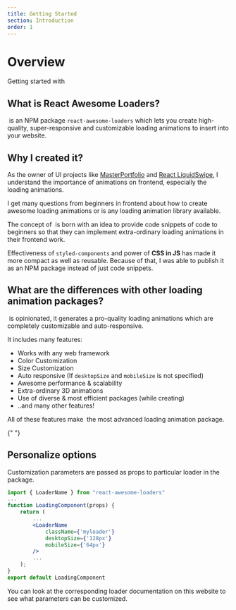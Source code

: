 ```yaml
---
title: Getting Started
section: Introduction
order: 1
---
```



# Overview

Getting started with &zwnj;<AwesomeLoaders/>

## What is React Awesome Loaders?

&zwnj;<AwesomeLoaders/> is an NPM package `react-awesome-loaders` which lets you create high-quality, super-responsive and customizable loading animations to insert into your website.

## Why I created it?

As the owner of UI projects like [MasterPortfolio](https://github.com/ashutosh1919/masterPortfolio) and [React LiquidSwipe](https://github.com/ashutosh1919/react-liquidswipe), I understand the importance of animations on frontend, especially the loading animations.

I get many questions from beginners in frontend about how to create awesome loading animations or is any loading animation library available.

The concept of &zwnj;<AwesomeLoaders/> is born with an idea to provide code snippets of code to beginners so that they can implement extra-ordinary loading animations in their frontend work.

Effectiveness of `styled-components` and power of **CSS in JS** has made it more compact as well as reusable. Because of that, I was able to publish it as an NPM package instead of just code snippets.

## What are the differences with other loading animation packages?

&zwnj;<AwesomeLoaders/> is opinionated, it generates a pro-quality loading animations which are completely customizable and auto-responsive.

It includes many features:

- Works with any web framework
- Color Customization
- Size Customization
- Auto responsive (If `desktopSize` and `mobileSize` is not specified)
- Awesome performance & scalability
- Extra-ordinary 3D animations
- Use of diverse & most efficient packages (while creating)
- ..and many other features!

All of these features make &zwnj;<AwesomeLoaders/> the most advanced loading animation package.

<GettingStarted />{" "}

## Personalize options

Customization parameters are passed as props to particular loader in the package.

```jsx highlight={1,6-10}
import { LoaderName } from "react-awesome-loaders"
...
function LoadingComponent(props) {
    return (
        ...
        <LoaderName
            className={'myloader'}
            desktopSize={'128px'}
            mobileSize={'64px'}
        />
        ...
    );
}
export default LoadingComponent
```

You can look at the corresponding loader documentation on this website to see what parameters can be customized.
